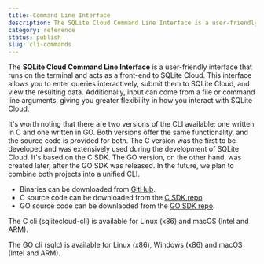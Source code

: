 ```yaml
---
title: Command Line Interface
description: The SQLite Cloud Command Line Interface is a user-friendly interface that runs on the terminal and acts as a front-end to SQLite Cloud.
category: reference
status: publish
slug: cli-commands
---
```


The **SQLite Cloud Command Line Interface** is a user-friendly interface that runs on the terminal and acts as a front-end to SQLite Cloud. This interface allows you to enter queries interactively, submit them to SQLite Cloud, and view the resulting data. Additionally, input can come from a file or command line arguments, giving you greater flexibility in how you interact with SQLite Cloud.

It's worth noting that there are two versions of the CLI available: one written in C and one written in GO. Both versions offer the same functionality, and the source code is provided for both. The C version was the first to be developed and was extensively used during the development of SQLite Cloud. It's based on the C SDK. The GO version, on the other hand, was created later, after the GO SDK was released. In the future, we plan to combine both projects into a unified CLI.

* Binaries can be downloaded from [GitHub](https://github.com/sqlitecloud/sdk/releases).
* C source code can be downloaded from the [C SDK repo](https://github.com/sqlitecloud/sdk/tree/master/C).
* GO source code can be downlaoded from the [GO SDK repo](https://github.com/sqlitecloud/sdk/tree/master/GO).

The C cli (sqlitecloud-cli) is available for Linux (x86) and macOS (Intel and ARM).

The GO cli (sqlc) is available for Linux (x86), Windows (x86) and macOS (Intel and ARM).

